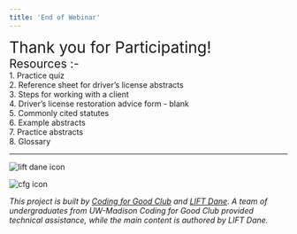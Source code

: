 ```yaml
---
title: 'End of Webinar'
---
```


<span style="font-size:2em;"> Thank you for Participating!  </span> 
<br />
<span style="font-size:1.5em;"> Resources :- </span> 
<br />
<span style="font-size:1em;"> 1. Practice quiz  </span> 
<br />
<span style="font-size:1em;"> 2. Reference sheet for driver’s license abstracts  </span> 
<br />
<span style="font-size:1em;"> 3. Steps for working with a client  </span> 
<br />
<span style="font-size:1em;"> 4. Driver’s license restoration advice form - blank  </span> 
<br />
<span style="font-size:1em;"> 5. Commonly cited statutes  </span> 
<br />
<span style="font-size:1em;"> 6. Example abstracts  </span> 
<br />
<span style="font-size:1em;"> 7. Practice abstracts  </span> 
<br />
<span style="font-size:1em;"> 8. Glossary  </span> 



***

![lift dane icon](/components/lift_icon.png "LIFT Dane")
<!-- ![x icon](/components/x.png "X") -->
![cfg icon](/components/c4g_icon.png "Coding for Good")

*This project is built by [Coding for Good Club](https://www.coding4good.net) and [LIFT Dane](https://www.liftdane.org). A team of undergraduates from UW-Madison Coding for Good Club provided technical assistance, while the main content is authored by LIFT Dane.*
